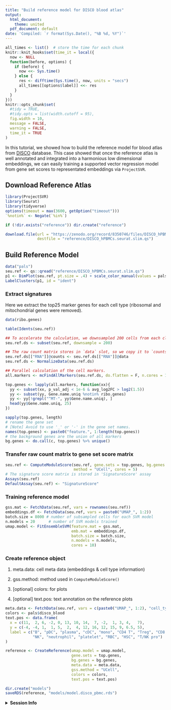 ```yaml
---
title: "Build reference model for DISCO blood atlas"
output:
  html_document:
    theme: united
  pdf_document: default
date: 'Compiled: `r format(Sys.Date(), "%B %d, %Y")`'
---
```


```r
all_times <- list()  # store the time for each chunk
knitr::knit_hooks$set(time_it = local({
  now <- NULL
  function(before, options) {
    if (before) {
      now <<- Sys.time()
    } else {
      res <- difftime(Sys.time(), now, units = "secs")
      all_times[[options$label]] <<- res
    }
  }
}))
knitr::opts_chunk$set(
  #tidy = TRUE,
  #tidy.opts = list(width.cutoff = 95),
  fig.width = 10,
  message = FALSE,
  warning = FALSE,
  time_it = TRUE
)
```

In this tutorial, we showed how to build the reference model for blood atlas from [DISCO](https://www.immunesinglecell.org/) database. This case showed that once the reference atlas is well annotated and integrated into a harmonious low dimensional embeddings, we can easily training a supported vector regression model from gene set scores to representated embeddings via `ProjectSVR`.

## Download Reference Atlas

```r
library(ProjectSVR)
library(Seurat)
library(tidyverse)
options(timeout = max(3600, getOption("timeout")))
`%notin%` <- Negate(`%in%`)
```

```r
if (!dir.exists("reference")) dir.create("reference")

download.file(url = "https://zenodo.org/record/8350746/files/DISCO_hPBMCs.seurat.slim.qs", 
              destfile = "reference/DISCO_hPBMCs.seurat.slim.qs")
```

## Build Reference Model

```r
data("pals")
seu.ref <- qs::qread("reference/DISCO_hPBMCs.seurat.slim.qs")
p1 <- DimPlot(seu.ref, pt.size = .4) + scale_color_manual(values = pals$disco_blood)
LabelClusters(p1, id = "ident")
```

### Extract signatures

Here we extract the top25 marker genes for each cell type (ribosomal and mitochondrial genes were removed).

```r
data(ribo.genes)

table(Idents(seu.ref))

## To accelerate the calculation, we downsampled 200 cells from each cluster
seu.ref.ds <- subset(seu.ref, downsample = 200)

## The raw count matrix stores in `data` slot, so we copy it to `counts` slot for normalization.
seu.ref.ds[["RNA"]]@counts <- seu.ref.ds[["RNA"]]@data
seu.ref.ds <- NormalizeData(seu.ref.ds)

## Parallel calculation of the cell markers.
all.markers <- mcFindAllMarkers(seu.ref.ds, do.flatten = F, n.cores = 10)

top.genes <- lapply(all.markers, function(xx){
  yy <- subset(xx, p_val_adj < 1e-6 & avg_log2FC > log2(1.5))
  yy <- subset(yy, Gene.name.uniq %notin% ribo.genes)
  yy <- yy[!grepl("^MT-", yy$Gene.name.uniq), ]
  head(yy$Gene.name.uniq, 25)
})

sapply(top.genes, length)
# rename the gene set
# [Note] Avoid to use '_' or '-' in the gene set names.
names(top.genes) <- paste0("feature.", 1:length(top.genes))
# the background genes are the union of all markers
bg.genes <- do.call(c, top.genes) %>% unique()
```

### Transfer raw count matrix to gene set score matrix

```r
seu.ref <- ComputeModuleScore(seu.ref, gene.sets = top.genes, bg.genes = bg.genes, 
                              method = "UCell", cores = 5)
# The signature score matrix is stored in 'SignatureScore' assay
Assays(seu.ref)
DefaultAssay(seu.ref) <- "SignatureScore"
```

### Training reference model

```r
gss.mat <- FetchData(seu.ref, vars = rownames(seu.ref))
embeddings.df <- FetchData(seu.ref, vars = paste0("UMAP_", 1:2))
batch.size = 8000 # number of subsampled cells for each SVR model 
n.models = 20      # number of SVR models trained
umap.model <- FitEnsembleSVM(feature.mat = gss.mat,
                             emb.mat = embeddings.df,
                             batch.size = batch.size,
                             n.models = n.models,
                             cores = 10)
```

### Create reference object

1. meta.data: cell meta data (embeddings & cell type information)

2. gss.method: method used in `ComputeModuleScore()`

3. [optional] colors: for plots

4. [optional] text.pos: text annotation on the reference plots

```r
meta.data <- FetchData(seu.ref, vars = c(paste0("UMAP_", 1:2), "cell_type", "cell_subtype") )
colors <- pals$disco_blood
text.pos <- data.frame(
  x = c(11,  2, 6, -2, 0, 13, 10, 14,  7, -2,  1, 3, 4,   7),
  y = c(-4, -4, 1,  1, 5,  2,  4, 12, 16, 12, 15, 9, 6.5, 5),
  label = c("B", "pDC", "plasma", "cDC", "mono", "CD4 T", "Treg", "CD8 T", 
            "NK", "neutrophil", "platelet", "RBC", "HSC", "T/NK pro")
)

reference <- CreateReference(umap.model = umap.model, 
                             gene.sets = top.genes, 
                             bg.genes = bg.genes,
                             meta.data = meta.data, 
                             gss.method = "UCell",
                             colors = colors, 
                             text.pos = text.pos)

dir.create("models")
saveRDS(reference, "models/model.disco_pbmc.rds")
```


<details>
  <summary>**Session Info**</summary>
```r
sessionInfo()
```
</details>
